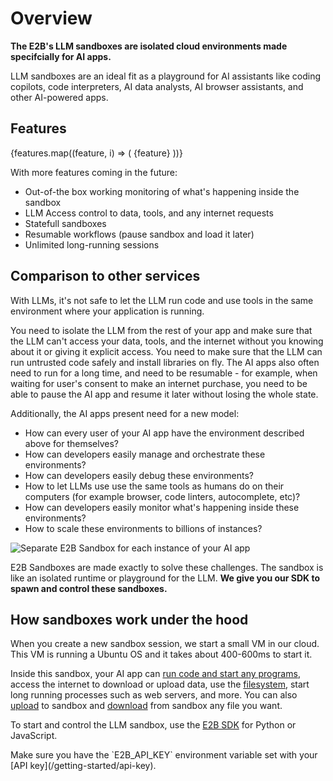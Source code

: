

# Overview
**The E2B's LLM sandboxes are isolated cloud environments made specifcially for AI apps.**

LLM sandboxes are an ideal fit as a playground for AI assistants like coding copilots, code interpreters, AI data analysts, AI browser assistants, and other AI-powered apps.

## Features
<div className="flex flex-col items-start space-y-2">
  {features.map((feature, i) => (
    <span key={i} className="flex items-center space-x-2">
      <Check
        className="w-4 h-4 text-brand-400"
      />
      <span className="text-brand-100">{feature}</span>
    </span>
  ))}
</div>

With more features coming in the future:
- Out-of-the box working monitoring of what's happening inside the sandbox
- LLM Access control to data, tools, and any internet requests
- Statefull sandboxes
- Resumable workflows (pause sandbox and load it later)
- Unlimited long-running sessions

## Comparison to other services
With LLMs, it's not safe to let the LLM run code and use tools in the same environment where your application is running.

You need to isolate the LLM from the rest of your app and make sure that the LLM can't access your data, tools, and the internet without you knowing about it or giving it explicit access. You need to make sure that the LLM can run untrusted code safely and install libraries on fly.
The AI apps also often need to run for a long time, and need to be resumable - for example, when waiting for user's consent to make an internet purchase, you need to be able to pause the AI app and resume it later without losing the whole state.

Additionally, the AI apps present need for a new model:
- How can every user of your AI app have the environment described above for themselves?
- How can developers easily manage and orchestrate these environments?
- How can developers easily debug these environments?
- How to let LLMs use use the same tools as humans do on their computers (for example browser, code linters, autocomplete, etc)?
- How can developers easily monitor what's happening inside these environments?
- How to scale these environments to billions of instances?

<Image
  src={imgModel}
  className="rounded"
  alt="Separate E2B Sandbox for each instance of your AI app"
  unoptimized
/>

E2B Sandboxes are made exactly to solve these challenges. The sandbox is like an isolated runtime or playground for the LLM. **We give you our SDK to spawn and control these sandboxes.**


## How sandboxes work under the hood
When you create a new sandbox session, we start a small VM in our cloud. This VM is running a Ubuntu OS and it takes about 400-600ms to start it.

Inside this sandbox, your AI app can [run code and start any programs](/sandbox/api/process), access the internet to download or upload data, use the [filesystem](/sandbox/api/filesystem), start long running processes such as web servers, and more.
You can also [upload](/sandbox/api/upload) to sandbox and [download](/sandbox/api/upload) from sandbox any file you want.

To start and control the LLM sandbox, use the [E2B SDK](/getting-started/installation) for Python or JavaScript.

<CodeGroupAutoload
  title="Starting LLM Sandbox"
  path="basics/init"
/>

<Note>
Make sure you have the `E2B_API_KEY` environment variable set with your [API key](/getting-started/api-key).
</Note>
